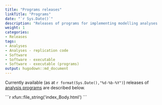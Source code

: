 ```yaml
---
title: "Programs releases"
linkTitle: "Programs"
date: "`r Sys.Date()`"
description: "Releases of programs for implementing modelling analyses."
weight: 1
categories: 
- Releases
tags: 
- Analyses
- Analyses - replication code
- Software
- Software - executable 
- Software - executable (programs)
output: hugodown::md_document
---
```


Currently available (as at  `r format(Sys.Date(),"%d-%b-%Y")`) releases of [analysis programs](/docs/model/analyses/replication-code/) are described below.

````{=html}
```r
xfun::file_string('index_Body.html')
```
````

